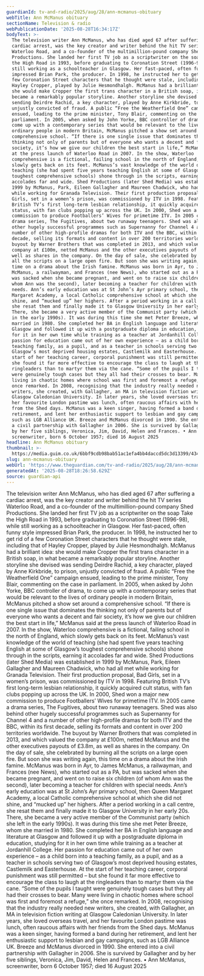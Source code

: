 ```yaml
---
guardianId: tv-and-radio/2025/aug/28/ann-mcmanus-obituary
webTitle: Ann McManus obituary
sectionName: Television & radio
webPublicationDate: '2025-08-28T16:34:17Z'
bodyText: >-
  The television writer Ann McManus, who has died aged 67 after suffering a
  cardiac arrest, was the key creator and writer behind the hit TV series
  Waterloo Road, and a co-founder of the multimillion-pound company Shed
  Productions. She landed her first TV job as a scriptwriter on the soap Take
  the High Road in 1993, before graduating to Coronation Street (1996-98), while
  still working as a schoolteacher in Glasgow. Her fast-paced, often funny style
  impressed Brian Park, the producer. In 1998, he instructed her to get rid of a
  few Coronation Street characters that he thought were stale, including that of
  Hayley Cropper, played by Julie Hesmondhalgh. McManus had a brilliant idea:
  she would make Cropper the first trans character in a British soap, in what
  became a remarkably popular storyline. Another storyline she devised was
  sending Deirdre Rachid, a key character, played by Anne Kirkbride, to prison,
  unjustly convicted of fraud. A public “Free the Weatherfield One” campaign
  ensued, leading to the prime minister, Tony Blair, commenting on the case in
  parliament. In 2005, when asked by John Yorke, BBC controller of drama, to
  come up with a contemporary series that would be relevant to the lives of
  ordinary people in modern Britain, McManus pitched a show set around a
  comprehensive school. “If there is one single issue that dominates the
  thinking not only of parents but of everyone who wants a decent and fair
  society, it’s how we give our children the best start in life,” McManus said
  at the press launch of Waterloo Road in 2007. In the show, Waterloo
  comprehensive is a fictional, failing school in the north of England, which
  slowly gets back on its feet. McManus’s vast knowledge of the world of
  teaching (she had spent five years teaching English at some of Glasgow’s
  toughest comprehensive schools) shone through in the scripts, earning it
  accolades far and wide. Shed Productions (later Shed Media) was established in
  1999 by McManus, Park, Eileen Gallagher and Maureen Chadwick, who had all met
  while working for Granada Television. Their first production proposal, Bad
  Girls, set in a women’s prison, was commissioned by ITV in 1998. Featuring
  British TV’s first long-term lesbian relationship, it quickly acquired cult
  status, with fan clubs popping up across the UK. In 2000, Shed won a major new
  commission to produce Footballers’ Wives for primetime ITV. In 2005 came a
  drama series, The Fugitives, about two runaway teenagers. Shed was also behind
  other hugely successful programmes such as Supernanny for Channel 4 and a
  number of other high-profile dramas for both ITV and the BBC, within its first
  decade, selling its formats and content in over 200 territories worldwide. The
  buyout by Warner Brothers that was completed in 2013, and which valued the
  company at £100m, netted McManus and the other executives payouts of £3.8m, as
  well as shares in the company. On the day of sale, she celebrated by burning
  all the scripts on a large open fire. But soon she was writing again, this
  time on a drama about the Irish famine. McManus was born in Ayr, to James
  McManus, a railwayman, and Frances (nee News), who started out as a PA, but
  was sacked when she became pregnant, and went on to raise six children (of
  whom Ann was the second), later becoming a teacher for children with special
  needs. Ann’s early education was at St John’s Ayr primary school, then Queen
  Margaret Academy, a local Catholic comprehensive school at which she did not
  shine, and “mucked up” her highers. After a period working in a call centre,
  she resat them and finally made it to Glasgow University in her early 20s.
  There, she became a very active member of the Communist party (which she left
  in the early 1990s). It was during this time she met Peter Breeze, whom she
  married in 1980. She completed her BA in English language and literature at
  Glasgow and followed it up with a postgraduate diploma in education, studying
  for it in her own time while training as a teacher at Jordanhill College. Her
  passion for education came out of her own experience – as a child born into a
  teaching family, as a pupil, and as a teacher in schools serving two of
  Glasgow’s most deprived housing estates, Castlemilk and Easterhouse. At the
  start of her teaching career, corporal punishment was still permitted – but
  she found it far more effective to encourage the class to laugh at the
  ringleaders than to martyr them via the cane. “Some of the pupils I taught
  were genuinely tough cases but they all had their crosses to bear. Many were
  living in chaotic homes where school was first and foremost a refuge,” she
  once remarked. In 2008, recognising that the industry really needed new
  writers, she created, with Gallagher, an MA in television fiction writing at
  Glasgow Caledonian University. In later years, she loved overseas travel, and
  her favourite London pastime was lunch, often raucous affairs with her friends
  from the Shed days. McManus was a keen singer, having formed a band during her
  retirement, and lent her enthusiastic support to lesbian and gay campaigns,
  such as LGB Alliance UK. Breeze and McManus divorced in 1990. She entered into
  a civil partnership with Gallagher in 2006. She is survived by Gallagher and
  by her five siblings, Veronica, Jim, David, Helen and Frances. • Ann McManus,
  screenwriter, born 6 October 1957; died 16 August 2025
headline: Ann McManus obituary
thumbnail: >-
  https://media.guim.co.uk/6bbf9cdb98bab51ac1efa4bb4daccd5dc3d13399/434_0_3640_2912/500.jpg
slug: ann-mcmanus-obituary
webUrl: 'https://www.theguardian.com/tv-and-radio/2025/aug/28/ann-mcmanus-obituary'
generatedAt: '2025-08-28T18:26:58.629Z'
source: guardian-api
---
```

The television writer Ann McManus, who has died aged 67 after suffering a cardiac arrest, was the key creator and writer behind the hit TV series Waterloo Road, and a co-founder of the multimillion-pound company Shed Productions. She landed her first TV job as a scriptwriter on the soap Take the High Road in 1993, before graduating to Coronation Street (1996-98), while still working as a schoolteacher in Glasgow. Her fast-paced, often funny style impressed Brian Park, the producer. In 1998, he instructed her to get rid of a few Coronation Street characters that he thought were stale, including that of Hayley Cropper, played by Julie Hesmondhalgh. McManus had a brilliant idea: she would make Cropper the first trans character in a British soap, in what became a remarkably popular storyline. Another storyline she devised was sending Deirdre Rachid, a key character, played by Anne Kirkbride, to prison, unjustly convicted of fraud. A public “Free the Weatherfield One” campaign ensued, leading to the prime minister, Tony Blair, commenting on the case in parliament. In 2005, when asked by John Yorke, BBC controller of drama, to come up with a contemporary series that would be relevant to the lives of ordinary people in modern Britain, McManus pitched a show set around a comprehensive school. “If there is one single issue that dominates the thinking not only of parents but of everyone who wants a decent and fair society, it’s how we give our children the best start in life,” McManus said at the press launch of Waterloo Road in 2007. In the show, Waterloo comprehensive is a fictional, failing school in the north of England, which slowly gets back on its feet. McManus’s vast knowledge of the world of teaching (she had spent five years teaching English at some of Glasgow’s toughest comprehensive schools) shone through in the scripts, earning it accolades far and wide. Shed Productions (later Shed Media) was established in 1999 by McManus, Park, Eileen Gallagher and Maureen Chadwick, who had all met while working for Granada Television. Their first production proposal, Bad Girls, set in a women’s prison, was commissioned by ITV in 1998. Featuring British TV’s first long-term lesbian relationship, it quickly acquired cult status, with fan clubs popping up across the UK. In 2000, Shed won a major new commission to produce Footballers’ Wives for primetime ITV. In 2005 came a drama series, The Fugitives, about two runaway teenagers. Shed was also behind other hugely successful programmes such as Supernanny for Channel 4 and a number of other high-profile dramas for both ITV and the BBC, within its first decade, selling its formats and content in over 200 territories worldwide. The buyout by Warner Brothers that was completed in 2013, and which valued the company at £100m, netted McManus and the other executives payouts of £3.8m, as well as shares in the company. On the day of sale, she celebrated by burning all the scripts on a large open fire. But soon she was writing again, this time on a drama about the Irish famine. McManus was born in Ayr, to James McManus, a railwayman, and Frances (nee News), who started out as a PA, but was sacked when she became pregnant, and went on to raise six children (of whom Ann was the second), later becoming a teacher for children with special needs. Ann’s early education was at St John’s Ayr primary school, then Queen Margaret Academy, a local Catholic comprehensive school at which she did not shine, and “mucked up” her highers. After a period working in a call centre, she resat them and finally made it to Glasgow University in her early 20s. There, she became a very active member of the Communist party (which she left in the early 1990s). It was during this time she met Peter Breeze, whom she married in 1980. She completed her BA in English language and literature at Glasgow and followed it up with a postgraduate diploma in education, studying for it in her own time while training as a teacher at Jordanhill College. Her passion for education came out of her own experience – as a child born into a teaching family, as a pupil, and as a teacher in schools serving two of Glasgow’s most deprived housing estates, Castlemilk and Easterhouse. At the start of her teaching career, corporal punishment was still permitted – but she found it far more effective to encourage the class to laugh at the ringleaders than to martyr them via the cane. “Some of the pupils I taught were genuinely tough cases but they all had their crosses to bear. Many were living in chaotic homes where school was first and foremost a refuge,” she once remarked. In 2008, recognising that the industry really needed new writers, she created, with Gallagher, an MA in television fiction writing at Glasgow Caledonian University. In later years, she loved overseas travel, and her favourite London pastime was lunch, often raucous affairs with her friends from the Shed days. McManus was a keen singer, having formed a band during her retirement, and lent her enthusiastic support to lesbian and gay campaigns, such as LGB Alliance UK. Breeze and McManus divorced in 1990. She entered into a civil partnership with Gallagher in 2006. She is survived by Gallagher and by her five siblings, Veronica, Jim, David, Helen and Frances. • Ann McManus, screenwriter, born 6 October 1957; died 16 August 2025
